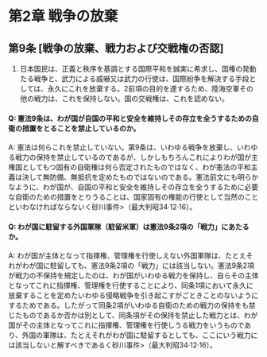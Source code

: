 # 第2章 戦争の放棄

## 第9条 [戦争の放棄、戦力および交戦権の否認]

1. 日本国民は、正義と秩序を基調とする国際平和を誠実に希求し、国権の発動たる戦争と、武力による威嚇又は武力の行使は、国際紛争を解決する手段としては、永久にこれを放棄する。2前項の目的を達するため、陸海空軍その他の戦力は、これを保持しない。国の交戦権は、これを認めない。

#### Q: 憲法9条は、わが国が自国の平和と安全を維持しその存立を全うするための自衛の措置をとることを禁止しているのか。

A: 憲法は何らこれを禁止していない。第9条は、いわゆる戦争を放棄し、いわゆる戦力の保持を禁止しているのであるが、しかしもちろんこれによりわが国が主権国としてもつ固有の自衛権は何ら否定されたものではなく、わが憲法の平和主義は決して無防備、無抵抗を定めたものではないのである。憲法前文にも明らかなように、わが国が、自国の平和と安全を維持しその存立を全うするために必要な自衛のための措置をとりうることは、国家固有の権能の行使として当然のことといわなければならないく砂川事件>（最大判昭34·12·16）。


#### Q: わが国に駐留する外国軍隊（駐留米軍）は憲法9条2項の「戦力」にあたるか。

A: わが国が主体となって指揮権、管理権を行使しえない外国軍隊は、たとえそれがわが国に駐留しても、憲法9条2項の「戦力」には該当しない。憲法9条2項が戦力の不保持を規定したのは、わが国がいわゆる戦力を保持し、自らその主体となってこれに指揮権、管理権を行使することにより、同条1項において永久に放棄することを定めたいわゆる侵略戦争を引き起こすがごときことのないようにするためである。したがって同条2項がいわゆる自衛のための戦力の保持をも禁じたものであるか否かは別として、同条項がその保持を禁止した戦力とは、わが国がその主体となってこれに指揮権、管理権を行使しうる戦力をいうものであり、外国の軍隊は、たとえそれがわが国に駐留するとしても、ここにいう戦力には該当しないと解すべきであるく砂川事件>（最大判昭34·12·16）。